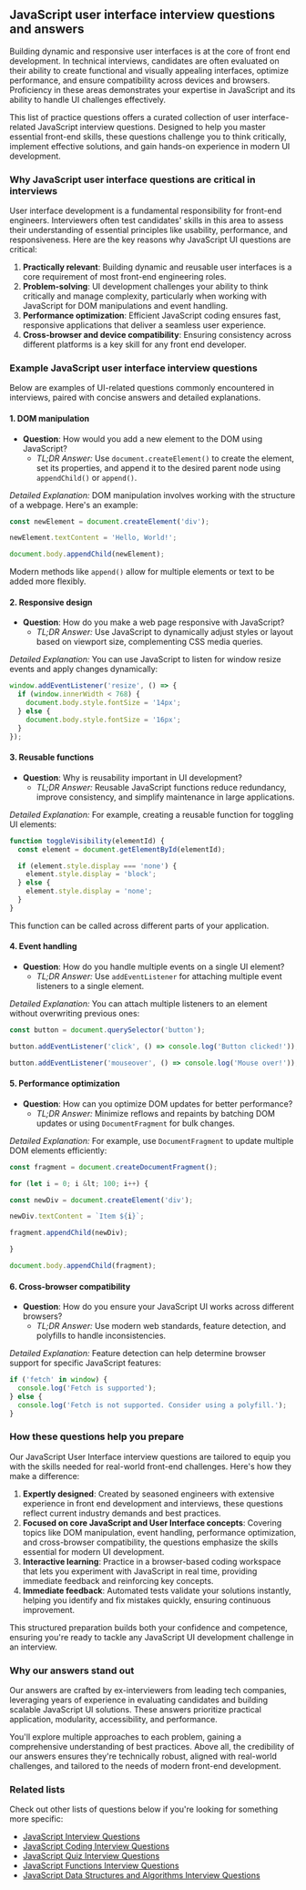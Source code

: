 ## JavaScript user interface interview questions and answers

Building dynamic and responsive user interfaces is at the core of front end development. In technical interviews, candidates are often evaluated on their ability to create functional and visually appealing interfaces, optimize performance, and ensure compatibility across devices and browsers. Proficiency in these areas demonstrates your expertise in JavaScript and its ability to handle UI challenges effectively.

This list of practice questions offers a curated collection of user interface-related JavaScript interview questions. Designed to help you master essential front-end skills, these questions challenge you to think critically, implement effective solutions, and gain hands-on experience in modern UI development.

### Why JavaScript user interface questions are critical in interviews

User interface development is a fundamental responsibility for front-end engineers. Interviewers often test candidates' skills in this area to assess their understanding of essential principles like usability, performance, and responsiveness. Here are the key reasons why JavaScript UI questions are critical:

1. **Practically relevant**: Building dynamic and reusable user interfaces is a core requirement of most front-end engineering roles.
2. **Problem-solving**: UI development challenges your ability to think critically and manage complexity, particularly when working with JavaScript for DOM manipulations and event handling.
3. **Performance optimization**: Efficient JavaScript coding ensures fast, responsive applications that deliver a seamless user experience.
4. **Cross-browser and device compatibility**: Ensuring consistency across different platforms is a key skill for any front end developer.

### Example JavaScript user interface interview questions

Below are examples of UI-related questions commonly encountered in interviews, paired with concise answers and detailed explanations.

#### 1. DOM manipulation

- **Question**: How would you add a new element to the DOM using JavaScript?
  - _TL;DR Answer:_ Use `document.createElement()` to create the element, set its properties, and append it to the desired parent node using `appendChild()` or `append()`.

_Detailed Explanation:_ DOM manipulation involves working with the structure of a webpage. Here's an example:

```js
const newElement = document.createElement('div');

newElement.textContent = 'Hello, World!';

document.body.appendChild(newElement);
```

Modern methods like `append()` allow for multiple elements or text to be added more flexibly.

#### 2. Responsive design

- **Question**: How do you make a web page responsive with JavaScript?
  - _TL;DR Answer:_ Use JavaScript to dynamically adjust styles or layout based on viewport size, complementing CSS media queries.

_Detailed Explanation:_ You can use JavaScript to listen for window resize events and apply changes dynamically:

```js
window.addEventListener('resize', () => {
  if (window.innerWidth < 768) {
    document.body.style.fontSize = '14px';
  } else {
    document.body.style.fontSize = '16px';
  }
});
```

#### 3. Reusable functions

- **Question**: Why is reusability important in UI development?
  - _TL;DR Answer:_ Reusable JavaScript functions reduce redundancy, improve consistency, and simplify maintenance in large applications.

_Detailed Explanation:_ For example, creating a reusable function for toggling UI elements:

```js
function toggleVisibility(elementId) {
  const element = document.getElementById(elementId);

  if (element.style.display === 'none') {
    element.style.display = 'block';
  } else {
    element.style.display = 'none';
  }
}
```

This function can be called across different parts of your application.

#### 4. Event handling

- **Question**: How do you handle multiple events on a single UI element?
  - _TL;DR Answer:_ Use `addEventListener` for attaching multiple event listeners to a single element.

_Detailed Explanation:_ You can attach multiple listeners to an element without overwriting previous ones:

```js
const button = document.querySelector('button');

button.addEventListener('click', () => console.log('Button clicked!'));

button.addEventListener('mouseover', () => console.log('Mouse over!'));
```

#### 5. Performance optimization

- **Question**: How can you optimize DOM updates for better performance?
  - _TL;DR Answer:_ Minimize reflows and repaints by batching DOM updates or using `DocumentFragment` for bulk changes.

_Detailed Explanation:_ For example, use `DocumentFragment` to update multiple DOM elements efficiently:

```js
const fragment = document.createDocumentFragment();

for (let i = 0; i &lt; 100; i++) {

const newDiv = document.createElement('div');

newDiv.textContent = `Item ${i}`;

fragment.appendChild(newDiv);

}

document.body.appendChild(fragment);
```

#### 6. Cross-browser compatibility

- **Question**: How do you ensure your JavaScript UI works across different browsers?
  - _TL;DR Answer:_ Use modern web standards, feature detection, and polyfills to handle inconsistencies.

_Detailed Explanation:_ Feature detection can help determine browser support for specific JavaScript features:

```js
if ('fetch' in window) {
  console.log('Fetch is supported');
} else {
  console.log('Fetch is not supported. Consider using a polyfill.');
}
```

### How these questions help you prepare

Our JavaScript User Interface interview questions are tailored to equip you with the skills needed for real-world front-end challenges. Here's how they make a difference:

1. **Expertly designed**: Created by seasoned engineers with extensive experience in front end development and interviews, these questions reflect current industry demands and best practices.
2. **Focused on core JavaScript and User Interface concepts**: Covering topics like DOM manipulation, event handling, performance optimization, and cross-browser compatibility, the questions emphasize the skills essential for modern UI development.
3. **Interactive learning**: Practice in a browser-based coding workspace that lets you experiment with JavaScript in real time, providing immediate feedback and reinforcing key concepts.
4. **Immediate feedback**: Automated tests validate your solutions instantly, helping you identify and fix mistakes quickly, ensuring continuous improvement.

This structured preparation builds both your confidence and competence, ensuring you're ready to tackle any JavaScript UI development challenge in an interview.

### Why our answers stand out

Our answers are crafted by ex-interviewers from leading tech companies, leveraging years of experience in evaluating candidates and building scalable JavaScript UI solutions. These answers prioritize practical application, modularity, accessibility, and performance.

You'll explore multiple approaches to each problem, gaining a comprehensive understanding of best practices. Above all, the credibility of our answers ensures they're technically robust, aligned with real-world challenges, and tailored to the needs of modern front-end development.

### Related lists

Check out other lists of questions below if you're looking for something more specific:

- [JavaScript Interview Questions](/questions/javascript-interview-questions)
- [JavaScript Coding Interview Questions](/questions/javascript-coding-interview-questions)
- [JavaScript Quiz Interview Questions](/questions/javascript-quiz-interview-questions)
- [JavaScript Functions Interview Questions](/questions/javascript-functions-interview-questions)
- [JavaScript Data Structures and Algorithms Interview Questions](/questions/javascript-dsa-interview-questions)
